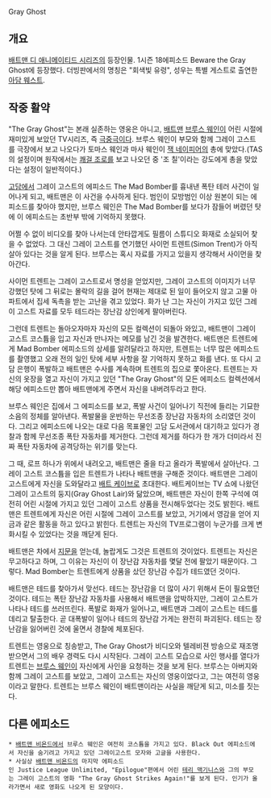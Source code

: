 Gray Ghost

== 개요 ==
[[배트맨 디 애니메이티드 시리즈]]의 등장인물. 1시즌 18에피소드 Beware the Gray Ghost에 등장했다. 더빙판에서의 명칭은 "회색빛 유령", 성우는 특별 게스트로 출연한 [[아담 웨스트]].

== 작중 활약 ==
"The Gray Ghost"는 본래 실존하는 영웅은 아니고, [[배트맨]] [[브루스 웨인]]이 어린 시절에 재미있게 보았던 TV시리즈, 즉 [[극중극]]이다. 브루스 웨인이 부모와 함께 그레이 고스트를 극장에서 보고 나오다가 토마스 웨인과 마사 웨인이 [[조커(배트맨 시리즈)|잭 네이피어]]의 총에 맞았다.(TAS의 설정이며 원작에서는 [[쾌걸 조로]]를 보고 나오던 중 '조 칠'이라는 강도에게 총을 맞았다는 설정이 일반적이다.)

[[고담]]에서 그레이 고스트의 에피소드 The Mad Bomber를 흉내낸 폭탄 테러 사건이 일어나게 되고, 배트맨은 이 사건을 수사하게 된다. 범인이 모방범인 이상 원본이 되는 에피소드를 찾아야 했지만, 브루스 웨인은 The Mad Bomber를 보다가 잠들어 버렸던 탓에 이 에피소드는 초반부 밖에 기억하지 못했다.

어쩔 수 없이 비디오를 찾아 나서는데 안타깝게도 필름이 스튜디오 화재로 소실되어 찾을 수 없었다. 그 대신 그레이 고스트를 연기했던 사이먼 트렌트(Simon Trent)가 아직 살아 있다는 것을 알게 된다. 브루스는 혹시 자료를 가지고 있을지 생각해서 사이먼을 찾아간다.

사이먼 트렌트는 그레이 고스트로서 명성을 얻었지만, 그레이 고스트의 이미지가 너무 강했던 탓에 그 뒤로는 몰락의 길을 걸어 현재는 제대로 된 일이 들어오지 않고 고물 아파트에서 집세 독촉을 받는 고난을 겪고 있었다. 화가 난 그는 자신이 가지고 있던 그레이 고스트 자료를 모두 테드라는 장난감 상인에게 팔아버린다.

그런데 트렌트는 돌아오자마자 자신의 모든 컬렉션이 되돌아 와있고, 배트맨이 그레이 고스트 코스튬을 입고 자신과 만나자는 메모를 남긴 것을 발견한다. 배트맨은 트렌트에게 Mad Bomber 에피소드의 상세를 알려달라고 하지만, 트렌트는 너무 많은 에피소드를 촬영했고 오래 전의 일인 탓에 세부 사항을 잘 기억하지 못하고 화를 낸다. 또 다시 고담 은행이 폭발하고 배트맨은 수사를 계속하며 트렌트의 집으로 쫓아온다. 트렌트는 자신의 옷장을 열고 자신이 가지고 있던 "The Gray Ghost"의 모든 에피소드 컬렉션에서 해당 에피소드만 뽑아 배트맨에게 주면서 자신을 내버려두라고 한다.

브루스 웨인은 집에서 그 에피소드를 보고, 폭발 사건이 일어나기 직전에 들리는 기묘한 소음의 정체를 알아낸다. 폭발물을 운반하는 무선조종 장난감 자동차의 소리였던 것이다. 그리고 에피소드에 나오는 대로 다음 목표물인 고담 도서관에서 대기하고 있다가 경찰과 함께 무선조종 폭탄 자동차를 제거한다. 그런데 제거를 하다가 한 개가 더미라서 진짜 폭탄 자동차에 공격당하는 위기를 맞는다.

그 때, 로프 하나가 위에서 내려오고, 배트맨은 줄을 타고 올라가 폭발에서 살아난다. 그레이 고스트 코스튬을 입은 트렌트가 나타나 배트맨을 구해준 것이다. 배트맨은 그레이 고스트에게 자신을 도와달라고 [[배트 케이브]]로 초대한다. 배트케이브는 TV 쇼에 나왔던 그레이 고스트의 둥지(Gray Ghost Lair)와 닮았으며, 배트맨은 자신이 한쪽 구석에 여전히 어린 시절에 가지고 있던 그레이 고스트 상품을 전시해두었다는 것도 밝힌다. 배트맨은 트렌트에게 자신은 어린 시절에 그레이 고스트를 보았고, 거기에서 영감을 얻어 지금과 같은 활동을 하고 있다고 밝힌다. 트렌트는 자신의 TV프로그램이 누군가를 크게 변화시킬 수 있었다는 것을 깨닫게 된다.

배트맨은 차에서 [[지문]]을 얻는데, 놀랍게도 그것은 트렌트의 것이었다. 트렌트는 자신은 무고하다고 하며, 그 이유는 자신이 이 장난감 자동차를 몇달 전에 팔았기 때문이다. 그렇다. Mad Bomber는 트렌트에게 상품을 샀던 장난감 수집가 테드였던 것이다.

배트맨은 테드를 찾아가서 맞선다. 테드는 장난감을 더 많이 사기 위해서 돈이 필요했던 것이다. 테드는 폭탄 장난감 자동차를 사용해서 배트맨을 압박하지만, 그레이 고스트가 나타나 테드를 쓰러뜨린다. 폭발로 화재가 일어나고, 배트맨과 그레이 고스트는 테드를 데리고 탈출한다. 곧 대폭발이 일어나 테드의 장난감 가게는 완전히 파괴된다. 테드는 장난감을 잃어버린 것에 울면서 경찰에 체포된다.

트렌트는 영웅으로 칭송받고, The Gray Ghost가 비디오와 텔레비젼 방송으로 재조명 받으면서 그의 배우 경력도 다시 시작된다. 그레이 고스트 모습으로 사인 행사를 열다가 트렌트는 [[브루스 웨인]]이 자신에게 사인을 요청하는 것을 보게 된다. 브루스는 아버지와 함께 그레이 고스트를 보았고, 그레이 고스트는 자신의 영웅이었다고, 그는 여전히 영웅이라고 말한다. 트렌트는 브루스 웨인이 배트맨이라는 사실을 깨닫게 되고, 미소를 짓는다.

== 다른 에피소드 ==
 * [[배트맨 비욘드]]에서 브루스 웨인은 여전히 코스튬을 가지고 있다. Black Out 에피소드에서 자신을 숨기려고 가지고 있던 그레이고스트 모자와 고글을 사용한다.
 * 사실상 [[배트맨 비욘드]]의 마지막 에피소드인 Justice League Unlimited, "Epilogue"편에서 어린 [[테리 맥기니스]]와 그의 부모는 그레이 고스트의 영화 "The Gray Ghost Strikes Again!"를 보게 된다. 인기가 올라가면서 새로 영화도 나오게 된 모양이다.
